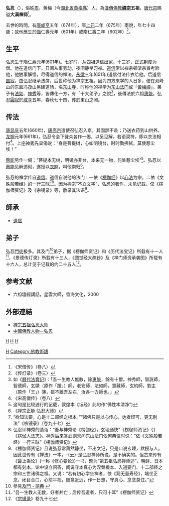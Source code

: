 {{Infobox Buddhist
| name =弘忍
| image =Hongren.jpg
| imagesize =
| caption = 禅宗五祖弘忍
| birth_date =601年
| birth_place = [[黃岡|黃岡]][[黃梅縣|黃梅縣]]（今[[湖北省|湖北省]][[黃梅縣|黃梅縣]]）
| death_date = 674年
| death_place =
| residence =
| prizes =
| citizenship =
| nationality = 
| known_for = 禪宗五祖
| school = [[禪宗|禪宗]]
| callsign  = 
| title = 大滿禪師
| deity =
| education = 
| work_institution = 
| advisor =[[道信|道信]] 
| students =[[慧能|慧能]]、[[神秀|神秀]]、[[智詵|智詵]]、劉主簿、惠藏、玄約、老安、法如、智德、義方
| publication = 
| publication_translate = 
| incarnation_from =
| reincarnation_to = 
| successor =
| footnotes =
}}

{{中國禪宗}}
{{佛教}}

'''弘忍'''（{{bd|601年||675年|}}），俗姓[[周姓|周]]，黄梅（今[[湖北省|湖北省]][[黃梅縣|黃梅縣]]）人，為[[汉传佛教|漢傳佛教]][[禪宗|'''禪宗''']]'''五祖'''，[[唐代宗|唐代宗]]赐谥'''大满禅师'''<ref>《宋僧传》（卷八）</ref>。

去世的時間，有[[唐|唐]][[咸亨|咸亨]]五年（674年），唐[[上元|上元]]二年（675年）兩說，年七十四歲；故他應生於[[隋|隋]]仁壽元年（601年）或隋仁壽二年（602年）<ref>《传灯录》（卷三）</ref>。

== 生平 ==

弘忍生于[[隋|隋]][[仁寿_(隋朝)|仁寿]]元年(601年)。七岁时，从四祖[[道信|道信]]出家。十三岁，正式剃度为僧。他在道信门下，日间从事劳动，夜间静坐习禅。[[道信|道信]]常以禅宗顿渐宗旨考验他，他触事解悟，尽得道信的禅法。[[永徽|永徽]]三年(651年)道信付法传衣给他。后道信[[圆寂|圆寂]]，由弘忍继承法席，后世称他为禅宗五祖。因为四方来学的人日多，便在双峰山的东面冯茂山另建道场，名[[东山寺|东山寺]]，时称他的禅学为[[东山法门|东山法门]]或「[[黃梅禪|黃梅禪]]」。弟子有[[法如|法如]]、[[神秀|神秀]]等，皆傳化一方，有「十大弟子」之說<ref>如《[[曆代法寶記|曆代法寶記]]》：「吾一生教人無數，除[[惠能|惠能]]，餘有十爾。神秀師，智詵師，智德師，玄賾（原作「蹟」）師，老安師，法如師，慧藏師，玄約師，劉主（原作「王」）簿，雖不離吾左右，汝各一方師也。」</ref>，後傳法於六祖[[惠能|惠能]]。弘忍[[圓寂|圓寂]]於[[咸亨|咸亨]]五年，春秋七十四，葬於東山之岡。

==传法==
[[唐|唐]][[显庆|显庆]]五年(660年)，[[唐高宗|唐高宗]]遣使召弘忍入京，其固辞不赴；乃送衣药到山供养。[[龙朔|龙朔]]元年(661年)，弘忍令会下徒众各作一偈，以呈见解，若语契符，即以衣法相付<ref>《宋高僧传》（卷八）</ref>。上座[[神秀|神秀]]先呈偈说：“身是菩提树，心如明镜台，时时勤拂拭，莫使惹尘埃！”

[[惠能|惠能]]另作一偈：“菩提本无树，明镜亦非台，本来无一物，何处惹尘埃”<ref>这句是比较通行的记载，敦煌本《坛经》此句作“佛性本清净”)</ref>。弘忍以[[惠能|惠能]]见解透彻，遂授以[[衣缽|衣缽]]，叫他南归<ref>《禅宗正脉·弘忍大师》</ref>。

弘忍的禅学传自[[道信|道信]]。道信自说他的法门：一依《[[楞伽经|楞伽经]]》以[[心法|心法]]为宗，二依《文殊般若经》的一行三昧<ref>“欲知法要，心是十二部经之根本。”“诸佛只是以心传心，达者印可，更无别法”《宗镜录》（卷九十七）</ref><ref>弘忍评神秀的造诣：“吾与神秀论《楞伽经》，玄理通快”《楞伽师资记》引《楞伽人法志》。神秀后来答武则天问东山法门依何典诰时说：“依《文殊般若经》一行三昧”《楞伽师资记》</ref>。因为禅宗“不立文字”，弘忍的著作，未见记载。仅《楞伽师资记》及《宗镜录》等，散录其法语<ref>《楞伽师资记》且说弘忍常萧然静坐，不出文记，只是口说玄理，默授与人。因此世传有《禅法》一本，-{云}-是弘忍禅师所说，是不确实的。但古来传有《最上乘论》(一称《修心要论》)一书，题为“第五祖弘忍禅师述”，朝鲜、日本都有刻本。论中设立问答，阐说守本真心为涅槃根本、入道要门、十二部经之宗和三世诸佛之祖。又说：“若有初心学坐禅者，依《观无量寿经》，端坐正念，闭目合口，心前平视，随意近远，作一日想，守真心，念念莫住。”</ref>。
==師承==
*[[道信|道信]] 
== 弟子 ==

弘忍[[門徒|門徒]]极多。其及门<ref>參見[https://www.moedict.tw/%E5%8F%8A%E9%96%80 及門 - 萌典] {{Wayback|url=https://www.moedict.tw/%E5%8F%8A%E9%96%80 |date=20211115052430 }}</ref>弟子，据《楞伽师资记》和《历代法宝记》所载有十一人<ref>“吾一生教人无数，好者并亡；后传吾道者，只可十耳”《楞伽师资记》</ref>，《景德传灯录》所载有十三人，《圆觉经大疏钞》及《禅门师资承袭图》所载有十六人，总计见于记载的约二十五人<ref>《[[宗镜录|宗镜录]]》卷九十七</ref>。

==参考文献==
<div class="references-small">
<references />
</div>
*六祖壇經講話，星雲大師，香海文化，2000
{{start box}}
{{succession box|[[道信|道信]]|[[惠能|惠能]]|[[漢傳佛教|漢傳佛教]][[禪宗|禪宗]]|五祖}}
{{end box}}
{{禅宗}}

==外部連結==
*[http://chan.bailinsi.net/2015/5/2015521.htm 禅宗五祖弘忍大师] {{Wayback|url=http://chan.bailinsi.net/2015/5/2015521.htm |date=20210716211449 }}
*[http://www.phathoc.net/PrintView.aspx?Language=zh&ID=5E6251 中國佛教人物－弘忍] {{Wayback|url=http://www.phathoc.net/PrintView.aspx?Language=zh&ID=5E6251 |date=20210714131713 }}

[[category:禅僧|H]]
[[Category:唐朝僧人|H]]
[[category:黃梅人|H]]
[[category:周姓|H]]
[[Category:佛教術語|Category:佛教術語]]